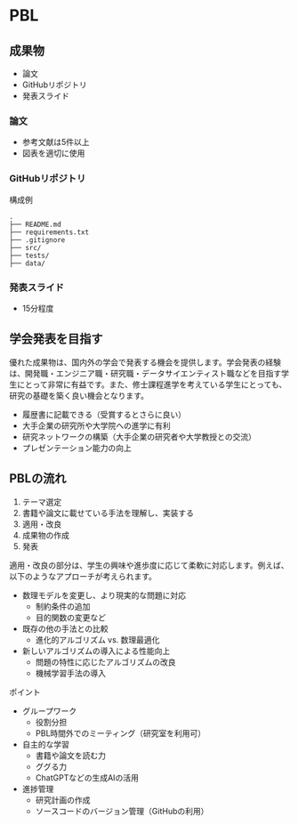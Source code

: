 # PBL

## 成果物

- 論文
- GitHubリポジトリ
- 発表スライド

### 論文

- 参考文献は5件以上
- 図表を適切に使用

### GitHubリポジトリ

構成例

```
.
├── README.md
├── requirements.txt
├── .gitignore
├── src/
├── tests/
├── data/
```

### 発表スライド

- 15分程度

## 学会発表を目指す

優れた成果物は、国内外の学会で発表する機会を提供します。学会発表の経験は、開発職・エンジニア職・研究職・データサイエンティスト職などを目指す学生にとって非常に有益です。また、修士課程進学を考えている学生にとっても、研究の基礎を築く良い機会となります。

- 履歴書に記載できる（受賞するとさらに良い）
- 大手企業の研究所や大学院への進学に有利
- 研究ネットワークの構築（大手企業の研究者や大学教授との交流）
- プレゼンテーション能力の向上

## PBLの流れ

1. テーマ選定
2. 書籍や論文に載せている手法を理解し、実装する
3. 適用・改良
4. 成果物の作成
5. 発表

適用・改良の部分は、学生の興味や進歩度に応じて柔軟に対応します。例えば、以下のようなアプローチが考えられます。

- 数理モデルを変更し、より現実的な問題に対応
  - 制約条件の追加
  - 目的関数の変更など
- 既存の他の手法との比較
  - 進化的アルゴリズム vs. 数理最適化
- 新しいアルゴリズムの導入による性能向上
  - 問題の特性に応じたアルゴリズムの改良
  - 機械学習手法の導入

ポイント

- グループワーク
  - 役割分担
  - PBL時間外でのミーティング（研究室を利用可）
- 自主的な学習
  - 書籍や論文を読む力
  - ググる力
  - ChatGPTなどの生成AIの活用
- 進捗管理
  - 研究計画の作成
  - ソースコードのバージョン管理（GitHubの利用）